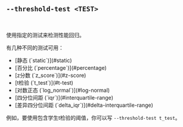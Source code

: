 
## `--threshold-test <TEST>`

<br />

使用指定的测试来检测性能回归。

有几种不同的测试可用：

<ul>
  <li>[静态 (`static`)](#static)</li>
  <li>[百分比 (`percentage`)](#percentage)</li>
  <li>[z分数 (`z_score`)](#z-score)</li>
  <li>[t检验 (`t_test`)](#t-test)</li>
  <li>[对数正态 (`log_normal`)](#log-normal)</li>
  <li>[四分位间距 (`iqr`)](#interquartile-range)</li>
  <li>[差异四分位间距 (`delta_iqr`)](#delta-interquartile-range)</li>
</ul>

例如，要使用包含学生t检验的阈值，你可以写 `--threshold-test t_test`。

<Static />
<Percentage />
<ZScore />
<TTest />
<LogNormal />
<Iqr />
<DeltaIqr />